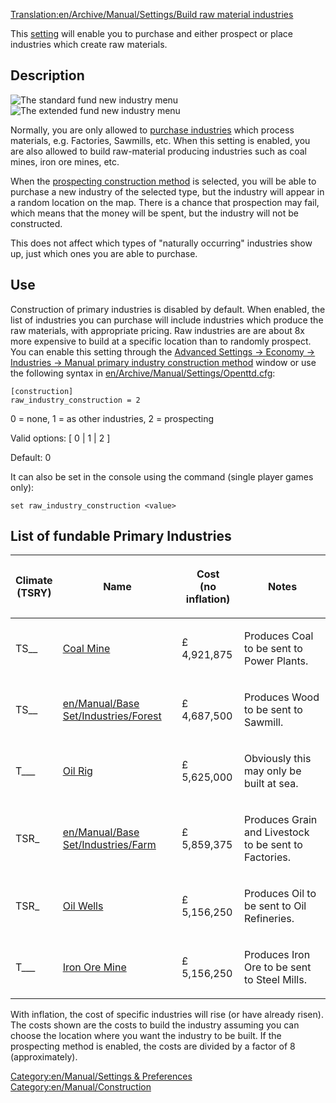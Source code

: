[[Translation:en/Archive/Manual/Settings/Build raw material industries]]


[[Category:en/Manual/Settings & Preferences]]
[[Category:en/Manual/Construction]]

This [[en/Archive/Manual/Settings/Advanced Settings|setting]] will enable you to purchase and either prospect or place industries which create raw materials.

== Description ==
[[File:en/Archive/Manual/Settings/Raw industry construction basic.png|right|frame|The standard fund new industry menu]]
[[File:en/Archive/Manual/Settings/Raw industry construction extended.png|right|frame|The extended fund new industry menu]]

Normally, you are only allowed to [[en/Manual/Industries|purchase industries]] which process materials, e.g. Factories, Sawmills, etc.  When this setting is enabled, you are also allowed to build raw-material producing industries such as coal mines, iron ore mines, etc.

When the [[en/Manual/Industries#prospecting-new-industries|prospecting construction method]] is selected, you will be able to purchase a new industry of the selected type, but the industry will appear in a random location on the map. There is a chance that prospection may fail, which means that the money will be spent, but the industry will not be constructed.

This does not affect which types of "naturally occurring" industries show up, just which ones you are able to purchase.

== Use ==

Construction of primary industries is disabled by default.  When enabled, the list of industries you can purchase will include industries which produce the raw materials, with appropriate pricing. Raw industries are are about 8x more expensive to build at a specific location than to randomly prospect. You can enable this setting through the [[en/Archive/Manual/Settings/Advanced Settings/Economy#manual-primary-industry-construction-method|Advanced Settings -> Economy -> Industries -> Manual primary industry construction method]] window or use the following syntax in [[en/Archive/Manual/Settings/Openttd.cfg]]:

<pre>
[construction]
raw_industry_construction = 2
</pre>

0 = none, 1 = as other industries, 2 = prospecting

Valid options: [ 0 | 1 | 2 ]

Default: 0

It can also be set in the console using the command (single player games only):

<pre>
set raw_industry_construction <value>
</pre>

==List of fundable Primary Industries==
{{en/Todo|Add the primary industries from Sub-arctic, Tropical, and Toyland climates to the list below.}}

{| class="wikitable"

|-

! Climate<br/>(TSRY)
! Name
! Cost<br>(no inflation)
! Notes

|-

| TS__
| [[en/Manual/Base Set/Industries/Coal Mine|Coal Mine]]
| £ 4,921,875
| Produces Coal to be sent to Power Plants.

|-

| TS__
| [[en/Manual/Base Set/Industries/Forest]]
| £ 4,687,500
| Produces Wood to be sent to Sawmill.

|-

| T___
| [[en/Manual/Base Set/Industries/Oil Rig|Oil Rig]]
| £ 5,625,000
| Obviously this may only be built at sea.

|-

| TSR_
| [[en/Manual/Base Set/Industries/Farm]]
| £ 5,859,375
| Produces Grain and Livestock to be sent to Factories.

|-

| TSR_
| [[en/Manual/Base Set/Industries/Oil Wells|Oil Wells]]
| £ 5,156,250
| Produces Oil to be sent to Oil Refineries.

|-

| T___
| [[en/Manual/Base Set/Industries/Iron Ore Mine|Iron Ore Mine]]
| £ 5,156,250
| Produces Iron Ore to be sent to Steel Mills.

|}

With inflation, the cost of specific industries will rise (or have already risen).
The costs shown are the costs to build the industry assuming you can choose the location where you want the industry to be built. If the prospecting method is enabled, the costs are divided by a factor of 8 (approximately).

<!-- Added some notes, may need more industries listed here -->